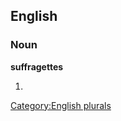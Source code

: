 
==English==

===Noun===
'''suffragettes'''

# {{plural of|[[suffragette]]}}

[[Category:English plurals]]